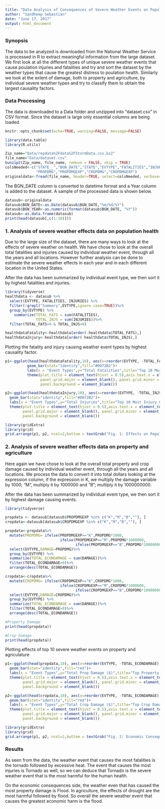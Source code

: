 ```yaml
---
title: "Data Analysis of Consequences of Severe Weather Events on Population Health and Economic Damages"
author: "Sandheep Sebastian"
date: "June 17, 2017"
output: html_document
---
```


### Synopsis

The data to be analyzed is downloaded from the National Weather Service is processed in R to extract meaningful information from the large dataset. We first look at all the different types of unique severe weather events that cause poulation injuries and fatalities and try and sort the dataset by the weather types that cause the greatest distress to poulation health. Similarly we look at the extent of damage, both to property and agriculture, by individual severe weather types and try to classify them to obtain the largest causality factors. 

### Data Processing

The data is downloaded to a Data folder and unzipped into "dataset.csv" in CSV format. Since the dataset is large only essential columns are being loaded.

```r
knitr::opts_chunk$set(echo=TRUE, warning=FALSE, message=FALSE)
```

```r
library(data.table)
library(R.utils)

Zip_name="Data/repdata%2Fdata%2FStormData.csv.bz2"
file_name="Data/dataset.csv"
bunzip2(Zip_name, file_name, remove = FALSE, skip = TRUE)
colsNeeded<-c("STATE__","BGN_DATE","STATE","EVTYPE","FATALITIES","INJURIES",
              "PROPDMG","PROPDMGEXP","CROPDMG","CROPDMGEXP")
originaldata<-fread(file_name, header=TRUE, select=colsNeeded, verbose=TRUE)
```

The BGN_DATE column is converted to datetime format and a Year column is added to the dataset. A sample of the processed data is shown below.

```r
datasub<-originaldata
datasub$BGN_DATE<-as.Date(datasub$BGN_DATE,"%m/%d/%Y")
datasub$BGN_YEAR<-as.numeric(format(datasub$BGN_DATE, "%Y"))
datasub<-as.data.frame(datasub)
print(head(datasub[,c(1:10)]))
```

### 1. Analysis of severe weather effects data on population health

Due to the large size of the dataset, there are many ways to look at the effects of severe weather on health. We have chose to look at the overall total fatalities and injuries caused by individual weather event, through all the years and all locations. However further analysis can be done to estimate the severe weather effects in each year and in each different location in the United States.

After the data has been summarized by individual event type, we then sort it by highest fatalities and injuries.

```r
library(tidyverse)
healthdata <- datasub %>%
  select(EVTYPE, FATALITIES, INJURIES) %>%
  filter(!grepl("Summary",EVTYPE,ignore.case=TRUE))%>%
  group_by(EVTYPE) %>%
    summarize(TOTAL_FATS = sum(FATALITIES),
              TOTAL_INJS = sum(INJURIES))%>%
  filter(TOTAL_FATS>0 & TOTAL_INJS>0)

healthdataFatality<-healthdata[order(-healthdata$TOTAL_FATS),]
healthdataInjury<-healthdata[order(-healthdata$TOTAL_INJS),]
```

Plotting the fatality and injury causing weather event types by highest causality factor.

```r
p1<-ggplot(head(healthdataFatality,10), aes(x=reorder(EVTYPE, -TOTAL_FATS),y = TOTAL_FATS)) +
          geom_bar(stat="identity",fill="#0072B2")+
          labs(x = "Event Types",y="Total Fatalities",title="Top 10 Most Fatatity Causing Events")+
          theme(plot.title = element_text(hjust = 0.5),axis.text.x = element_text(angle = 45, hjust = 1),
                panel.grid.major = element_blank(), panel.grid.minor = element_blank(),
                panel.background = element_blank())

p2<-ggplot(head(healthdataInjury,10), aes(x=reorder(EVTYPE, -TOTAL_INJS),y = TOTAL_INJS)) +
  geom_bar(stat="identity",fill="#0072B2")+
  labs(x = "Event Types",y="Total Injuries",title="Top 10 Most Injury Causing Events")+
  theme(plot.title = element_text(hjust = 0.5),axis.text.x = element_text(angle = 45, hjust = 1),
        panel.grid.major = element_blank(), panel.grid.minor = element_blank(),
        panel.background = element_blank())

library(gridExtra)
library(grid)
grid.arrange(p1, p2, ncol=2,bottom = textGrob("Fig. 1: Effects on Population health",gp=gpar(fontface = 'bold')))
```

### 2. Analysis of severe weather effects data on property and agriculture

Here again we have chose to look at the overall total property and crop damage caused by individual weather event, through all the years and all locations. We process the data to convert it into total dollars looking at the expression column, if the expression in K, we multiply the damage variable by 1000; "M", multiply it by 1000000 and "B"; multiply it by 1000000000.

After the data has been summarized by individual event type, we then sort it by highest damage causing events.

```r
library(tidyverse)

propdata <- datasub[datasub$PROPDMGEXP %in% c("K","M","B",""), ]
cropdata<-datasub[datasub$CROPDMGEXP %in% c("K","M","B",""), ]

propdata<-propdata%>%
  mutate(PROPDMG= ifelse(PROPDMGEXP=="K",PROPDMG*1000,
                         ifelse(PROPDMGEXP=="M",PROPDMG*1000000,
                                ifelse(PROPDMGEXP=="B",PROPDMG*1000000000,PROPDMG))))%>%
  select(EVTYPE,DAMAGE=PROPDMG)%>%
  group_by(EVTYPE) %>%
  summarize(TOTAL_ECONDAMAGE = sum(DAMAGE))%>%
  filter(TOTAL_ECONDAMAGE>0)%>%
  arrange(desc(TOTAL_ECONDAMAGE))

cropdata<-cropdata%>%
  mutate(CROPDMG= ifelse(CROPDMGEXP=="K",CROPDMG*1000,
                         ifelse(CROPDMGEXP=="M",CROPDMG*1000000,
                                ifelse(CROPDMGEXP=="B",CROPDMG*1000000000,CROPDMG))))%>%
  select(EVTYPE,DAMAGE=CROPDMG)%>%
  group_by(EVTYPE) %>%
  summarize(TOTAL_ECONDAMAGE = sum(DAMAGE))%>%
  filter(TOTAL_ECONDAMAGE>0)%>%
  arrange(desc(TOTAL_ECONDAMAGE))

#Property Damage
print(head(propdata))

#Crop Damage
print(head(propdata))
```

Plotting effects of top 10 severe weather events on property and agriculature

```r
p1<-ggplot(head(propdata,10), aes(x=reorder(EVTYPE, -TOTAL_ECONDAMAGE),y = TOTAL_ECONDAMAGE)) +
  geom_bar(stat="identity",fill="red")+
  labs(x = "Event Types",y="Total Prop Damage ($)",title="Top Property Damage Causing Events")+
  theme(plot.title = element_text(hjust = 0.5),axis.text.x = element_text(angle = 45, hjust = 1),
        panel.grid.major = element_blank(), panel.grid.minor = element_blank(),
        panel.background = element_blank())

p2<-ggplot(head(cropdata,10), aes(x=reorder(EVTYPE, -TOTAL_ECONDAMAGE),y = TOTAL_ECONDAMAGE)) +
  geom_bar(stat="identity",fill="red")+
  labs(x = "Event Types",y="Total Crop Damage ($)",title="Top Crop Damage Causing Events")+
  theme(plot.title = element_text(hjust = 0.5),axis.text.x = element_text(angle = 45, hjust = 1),
        panel.grid.major = element_blank(), panel.grid.minor = element_blank(),
        panel.background = element_blank())

library(gridExtra)
library(grid)
grid.arrange(p1, p2, ncol=2,bottom = textGrob("Fig. 2: Economic Consequences",gp=gpar(fontface = 'bold')))
```

### Results

As seen from the data, the weather event that causes the most fatalities is the tornado followed by excessive heat. The event that causes the most injuries is Tornado as well, so we can deduce that Tornado is the severe weather event that is the most harmful for the human health.

On the economic consequences side, the weather even that has caused the most property damage is Flood. In agriculture, the effects of drought are the most harmful followed by flood. So overall the severe weather event that causes the greatest economic harm is the flood.
